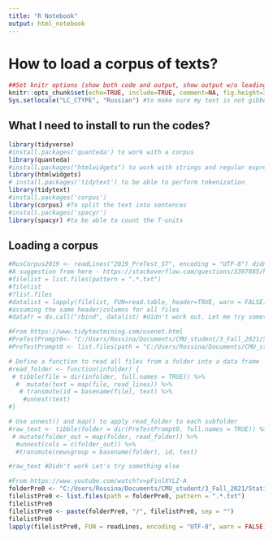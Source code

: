 ```yaml
---
title: "R Notebook"
output: html_notebook
---
```


# How to load a corpus of texts?

```r
##Set knitr options (show both code and output, show output w/o leading #, make figures smaller, hold figures until after chunk)
knitr::opts_chunk$set(echo=TRUE, include=TRUE, comment=NA, fig.height=3, fig.width=4.2, fig.show="hold")
Sys.setlocale("LC_CTYPE", "Russian") #to make sure my text is not gibberish, readable
```

## What I need to install to run the codes?

```r
library(tidyverse)
#install.packages('quanteda') to work with a corpus
library(quanteda)
#install.packages("htmlwidgets") to work with strings and regular expressions
library(htmlwidgets)
# install.packages('tidytext') to be able to perform tokenization
library(tidytext)
#install.packages('corpus')
library(corpus) #To split the text into sentences
#install.packages('spacyr')
library(spacyr) #to be able to count the T-units

```

## Loading a corpus

```r
#RusCorpus2019 <- readLines("2019_PreTest_ST", encoding = "UTF-8") didn't work out
#A suggestion from here - https://stackoverflow.com/questions/3397885/how-do-you-read-multiple-txt-files-into-r
#filelist = list.files(pattern = ".*.txt")
#filelist
#?list.files
#datalist = lapply(filelist, FUN=read.table, header=TRUE, warn = FALSE) 
#assuming the same header/columns for all files
#datafr = do.call("rbind", datalist) #didn't work out. Let me try something else

#From https://www.tidytextmining.com/usenet.html
#PreTestPrompt0<- "C:/Users/Rossina/Documents/CMU_student/3_Fall_2021/Statistics_at_Pitt/2019_Standardized/2019_PreTest_ST/Pre_test_Prompt0_Planning_dinner_party_ST"
#PreTestPrompt0 <- list.files(path = "C:/Users/Rossina/Documents/CMU_student/3_Fall_2021/Statistics_at_Pitt/2019_Standardized/2019_PreTest_ST/Pre_test_Prompt0_Planning_dinner_party_ST", pattern = ".*.txt")

# Define a function to read all files from a folder into a data frame
#read_folder <- function(infolder) {
 # tibble(file = dir(infolder, full.names = TRUE)) %>%
  #  mutate(text = map(file, read_lines)) %>%
   # transmute(id = basename(file), text) %>%
    #unnest(text)
#}

# Use unnest() and map() to apply read_folder to each subfolder
#raw_text <- tibble(folder = dir(PreTestPrompt0, full.names = TRUE)) %>%
 # mutate(folder_out = map(folder, read_folder)) %>%
  #unnest(cols = c(folder_out)) %>%
  #transmute(newsgroup = basename(folder), id, text)

#raw_text #Didn't work Let's try something else


```

```r
#From https://www.youtube.com/watch?v=pFinlXYLZ-A
folderPre0 <- "C:/Users/Rossina/Documents/CMU_student/3_Fall_2021/Statistics_at_Pitt/2019_Standardized/2019_PreTest_ST/Pre_test_Prompt0_Planning_dinner_party_ST"
filelistPre0 <- list.files(path = folderPre0, pattern = ".*.txt")
filelistPre0
filelistPre0 <- paste(folderPre0, "/", filelistPre0, sep = "")
filelistPre0
lapply(filelistPre0, FUN = readLines, encoding = "UTF-8", warn = FALSE)
```


